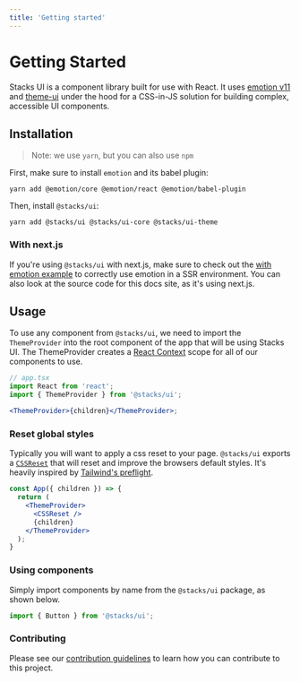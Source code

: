 ```yaml
---
title: 'Getting started'
---
```


# Getting Started

Stacks UI is a component library built for use with React. It uses [emotion v11](https://emotion.sh)
and [theme-ui](https://theme-ui.com) under the hood for a CSS-in-JS solution for building complex, accessible UI components.

## Installation

> Note: we use `yarn`, but you can also use `npm`

First, make sure to install `emotion` and its babel plugin:

```
yarn add @emotion/core @emotion/react @emotion/babel-plugin
```

Then, install `@stacks/ui`:

```
yarn add @stacks/ui @stacks/ui-core @stacks/ui-theme
```

### With next.js

If you're using `@stacks/ui` with next.js, make sure to check out the
[with emotion example](https://github.com/vercel/next.js/tree/master/examples/with-emotion-11) to correctly
use emotion in a SSR environment. You can also look at the source code for this docs site, as it's using next.js.

## Usage

To use any component from `@stacks/ui`, we need to import the `ThemeProvider` into the root component of the app that
will be using Stacks UI. The ThemeProvider creates a [React Context](https://reactjs.org/docs/context.html) scope
for all of our components to use.

```jsx live=false
// app.tsx
import React from 'react';
import { ThemeProvider } from '@stacks/ui';

<ThemeProvider>{children}</ThemeProvider>;
```

### Reset global styles

Typically you will want to apply a css reset to your page. `@stacks/ui` exports
a [`CSSReset`](/components/css-reset) that will reset and improve the browsers default styles. It's heavily inspired by
[Tailwind's preflight](https://unpkg.com/tailwindcss@1.1.2/dist/base.css).

```jsx live=false
const App({ children }) => {
  return (
    <ThemeProvider>
      <CSSReset />
      {children}
    </ThemeProvider>
  );
}
```

### Using components

Simply import components by name from the `@stacks/ui` package, as shown
below.

```js
import { Button } from '@stacks/ui';
```

### Contributing

Please see our [contribution guidelines](/contributing) to learn how you can
contribute to this project.
